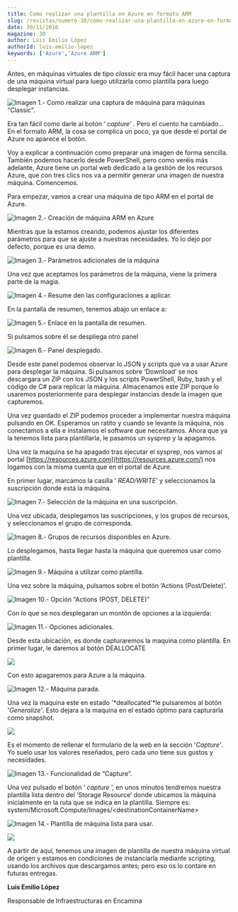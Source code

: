```yaml
---
title: Como realizar una plantilla en Azure en formato ARM
slug: /revistas/numero-30/como-realizar-una-plantilla-en-azure-en-formato-arm
date: 30/11/2016
magazine: 30
author: Luis Emilio López
authorId: luis-emilio-lopez
keywords: ['Azure','Azure ARM']
---
```






Antes, en máquinas virtuales de tipo *classic* era muy fácil hacer una captura de una máquina virtual para luego utilizarla como plantilla para luego desplegar instancias.

![Imagen 1.- Como realizar una captura de máquina para máquinas “Classic”.](../../../images/numero30/como-realizar-una-plantilla-en-azure-en-formato-arm/image1.png)

Era tan fácil como darle al botón ‘ *capture’* . Pero el cuento ha cambiado…En el formato ARM, la cosa se complica un poco, ya que desde el portal de Azure no aparece el botón.

Voy a explicar a continuación como preparar una imagen de forma sencilla. También podemos hacerlo desde PowerShell, pero como veréis más adelante, Azure tiene un portal web dedicado a la gestión de los recursos Azure, que con tres clics nos va a permitir generar una imagen de nuestra máquina. Comencemos.

Para empezar, vamos a crear una máquina de tipo ARM en el portal de Azure.

![Imagen 2.- Creación de máquina ARM en Azure](../../../images/numero30/como-realizar-una-plantilla-en-azure-en-formato-arm/image2.png)

Mientras que la estamos creando, podemos ajustar los diferentes parámetros para que se ajuste a nuestras necesidades. Yo lo dejo por defecto, porque es una demo.

![Imagen 3.- Parámetros adicionales de la máquina](../../../images/numero30/como-realizar-una-plantilla-en-azure-en-formato-arm/image3.png)

Una vez que aceptamos los parámetros de la máquina, viene la primera parte de la magia.

![Imagen 4.- Resume den las configuraciones a aplicar.](../../../images/numero30/como-realizar-una-plantilla-en-azure-en-formato-arm/image4.png)

En la pantalla de resumen, tenemos abajo un enlace a:

![Imagen 5.- Enlace en la pantalla de resumen.](../../../images/numero30/como-realizar-una-plantilla-en-azure-en-formato-arm/image5.png)

Si pulsamos sobre él se despliega otro panel

![Imagen 6.- Panel desplegado.](../../../images/numero30/como-realizar-una-plantilla-en-azure-en-formato-arm/image6.png)

Desde este panel podemos observar lo JSON y scripts que va a usar Azure para desplegar la máquina. Si pulsamos sobre ‘Download’ se nos descargara un ZIP con los JSON y los scripts PowerShell, Ruby, bash y el código de C# para replicar la máquina. Almacenamos este ZIP porque lo usaremos posteriormente para desplegar instancias desde la imagen que capturemos.

Una vez guardado el ZIP podemos proceder a implementar nuestra máquina pulsando en OK. Esperamos un ratito y cuando se levante la máquina, nos conectamos a ella e instalamos el software que necesitamos. Ahora que ya la tenemos lista para plantillarla, le pasamos un sysprep y la apagamos.

Una vez la maquina se ha apagado tras ejecutar el sysprep, nos vamos al portal [https://resources.azure.com](https://resources.azure.com/) nos logamos con la misma cuenta que en el portal de Azure.

En primer lugar, marcamos la casilla ‘ *READ/WRITE’* y seleccionamos la suscripción donde está la máquina.

![Imagen 7.- Selección de la máquina en una suscripción.](../../../images/numero30/como-realizar-una-plantilla-en-azure-en-formato-arm/image7.png)

Una vez ubicada, desplegamos las suscripciones, y los grupos de recursos, y seleccionamos el grupo de corresponda.

![Imagen 8.- Grupos de recursos disponibles en Azure.](../../../images/numero30/como-realizar-una-plantilla-en-azure-en-formato-arm/image8.png)

Lo desplegamos, hasta llegar hasta la máquina que queremos usar como plantilla.

![Imagen 9.- Máquina a utilizar como plantilla.](../../../images/numero30/como-realizar-una-plantilla-en-azure-en-formato-arm/image9.png)

Una vez sobre la máquina, pulsamos sobre el botón ‘Actions (Post/Delete)’.

![Imagen 10.- Opción “Actions (POST, DELETE)”](../../../images/numero30/como-realizar-una-plantilla-en-azure-en-formato-arm/image10.png)

Con lo que se nos desplegaran un montón de opciones a la izquierda:

![Imagen 11.- Opciones adicionales.](../../../images/numero30/como-realizar-una-plantilla-en-azure-en-formato-arm/image11.png)

Desde esta ubicación, es donde capturaremos la maquina como plantilla. En primer lugar, le daremos al botón DEALLOCATE

![](../../../images/numero30/como-realizar-una-plantilla-en-azure-en-formato-arm/image12.png)

Con esto apagaremos para Azure a la máquina.

![Imagen 12.- Máquina parada.](../../../images/numero30/como-realizar-una-plantilla-en-azure-en-formato-arm/image13.png)

Una vez la maquina este en estado '*deallocated'*le pulsaremos al botón '*Generalize'*. Esto dejara a la maquina en el estado óptimo para capturarla como snapshot.

![](../../../images/numero30/como-realizar-una-plantilla-en-azure-en-formato-arm/image14.png)

Es el momento de rellenar el formulario de la web en la sección '*Capture'*. Yo suelo usar los valores reseñados, pero cada uno tiene sus gustos y necesidades.

![Imagen 13.- Funcionalidad de “Capture”.](../../../images/numero30/como-realizar-una-plantilla-en-azure-en-formato-arm/image15.png)

Una vez pulsado el botón ‘ *capture* ’, en unos minutos tendremos nuestra plantilla lista dentro del ‘Storage Resource’ donde ubicamos la máquina inicialmente en la ruta que se indica en la plantilla. Siempre es: system/Microsoft.Compute/Images/&lt;destinationContainerName&gt;

![Imagen 14.- Plantilla de máquina lista para usar.](../../../images/numero30/como-realizar-una-plantilla-en-azure-en-formato-arm/image16.png)

![](../../../images/numero30/como-realizar-una-plantilla-en-azure-en-formato-arm/image17.png)

A partir de aquí, tenemos una imagen de plantilla de nuestra máquina virtual de origen y estamos en condiciones de instanciarla mediante scripting, usando los archivos que descargamos antes; pero eso os lo contare en futuras entregas.



**Luis Emilio López**

Responsable de Infraestructuras en Encamina

 
 
